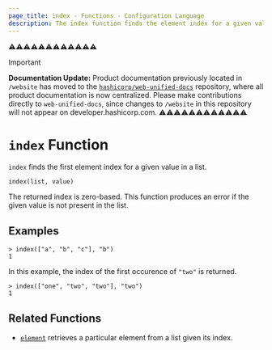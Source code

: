 ```yaml
---
page_title: index - Functions - Configuration Language
description: The index function finds the element index for a given value in a list.
---
```


⚠️⚠️⚠️⚠️⚠️⚠️⚠️⚠️⚠️⚠️⚠️⚠️
> [!IMPORTANT]  
> **Documentation Update:** Product documentation previously located in `/website` has moved to the [`hashicorp/web-unified-docs`](https://github.com/hashicorp/web-unified-docs) repository, where all product documentation is now centralized. Please make contributions directly to `web-unified-docs`, since changes to `/website` in this repository will not appear on developer.hashicorp.com.
⚠️⚠️⚠️⚠️⚠️⚠️⚠️⚠️⚠️⚠️⚠️⚠️


# `index` Function

`index` finds the first element index for a given value in a list.

```hcl
index(list, value)
```

The returned index is zero-based. This function produces an error if the given
value is not present in the list.

## Examples

```
> index(["a", "b", "c"], "b")
1
```

In this example, the index of the first occurence of `"two"` is returned.

```
> index(["one", "two", "two"], "two")
1
```

## Related Functions

* [`element`](/terraform/language/functions/element) retrieves a particular element from a list given
  its index.
